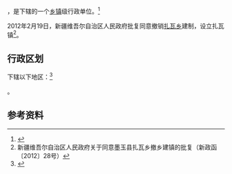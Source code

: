 {{中国乡级行政区|65/32/22/202/000}}

'''{{PAGENAMEBASE}}'''，是{{PRC admin/fullname|65/32/22/202/000|3}}下辖的一个[[乡镇|乡镇]]级行政单位。<ref>{{PRC admin/ref sgc|{{PRC admin/parent|65/32/22/202/000}}}}</ref>

2012年2月19日，新疆维吾尔自治区人民政府批复同意撤销[[扎瓦乡|扎瓦乡]]建制，设立扎瓦镇<ref>新疆维吾尔自治区人民政府关于同意墨玉县扎瓦乡撤乡建镇的批复（新政函〔2012〕28号）</ref>。

== 行政区划 ==

{{PAGENAMEBASE}}下辖以下地区：<ref>{{PRC admin/ref sgc|65/32/22/202/000}}</ref>

{{PRC admin/children|65/32/22/202/000}}。

== 参考资料 ==

{{reflist}}

{{行政区划小作品}}
{{PRC admin/navcat|65/32/22/202/000}}